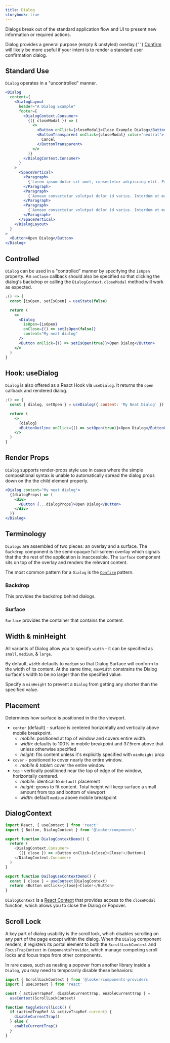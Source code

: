 ```yaml
---
title: Dialog
storybook: true
---
```



Dialogs break out of the standard application flow and UI to present new information or required actions.

<MessageBar noActions intent="warn">
  Dialog provides a general purpose (empty & unstyled) overlay.{' '}
  <a href="./confirm">Confirm</a> will likely be more useful if your intent is
  to render a standard user confirmation dialog.
</MessageBar>

## Standard Use

`Dialog` operates in a "uncontrolled" manner.

```jsx
<Dialog
  content={
    <DialogLayout
      header="A Dialog Example"
      footer={
        <DialogContext.Consumer>
          {({ closeModal }) => (
            <>
              <Button onClick={closeModal}>Close Example Dialog</Button>
              <ButtonTransparent onClick={closeModal} color="neutral">
                Cancel
              </ButtonTransparent>
            </>
          )}
        </DialogContext.Consumer>
      }
    >
      <SpaceVertical>
        <Paragraph>
          {`Lorem ipsum dolor sit amet, consectetur adipiscing elit. Proin pellentesque dui sodales efficitur vehicula. Praesent at aliquet nisi. Fusce risus quam, scelerisque non lacus mollis, feugiat molestie sem. Praesent augue erat, molestie id sem quis, fermentum venenatis lacus. Morbi vehicula lacus id fringilla scelerisque. Nulla dignissim nisi nisl, ac porttitor orci accumsan nec. Vestibulum pulvinar risus felis, vel bibendum odio luctus a. Morbi pharetra, ipsum sit amet vehicula malesuada, lacus quam viverra sapien, eget malesuada sem risus quis ligula. Vestibulum non laoreet est. Nullam blandit sollicitudin cursus. Nam cursus nisl id ipsum ullamcorper consequat.`}
        </Paragraph>
        <Paragraph>
          {`Aenean consectetur volutpat dolor id varius. Interdum et malesuada fames ac ante ipsum primis in faucibus. Nam mollis, sapien sit amet suscipit consectetur, odio metus malesuada arcu, et eleifend nisi lorem eu diam. Praesent malesuada finibus finibus. Suspendisse eu lobortis ante, sed gravida odio. Nam auctor eros nulla. Praesent maximus ligula quam, et pretium lacus vulputate non. Donec condimentum turpis vitae mi volutpat malesuada. Nam sagittis non metus in efficitur. Vestibulum commodo nibh velit, sed luctus felis condimentum non.`}
        </Paragraph>
        <Paragraph>
          {`Aenean consectetur volutpat dolor id varius. Interdum et malesuada fames ac ante ipsum primis in faucibus. Nam mollis, sapien sit amet suscipit consectetur, odio metus malesuada arcu, et eleifend nisi lorem eu diam. Praesent malesuada finibus finibus. Suspendisse eu lobortis ante, sed gravida odio. Nam auctor eros nulla. Praesent maximus ligula quam, et pretium lacus vulputate non. Donec condimentum turpis vitae mi volutpat malesuada. Nam sagittis non metus in efficitur. Vestibulum commodo nibh velit, sed luctus felis condimentum non.`}
        </Paragraph>
      </SpaceVertical>
    </DialogLayout>
  }
>
  <Button>Open Dialog</Button>
</Dialog>
```

## Controlled

`Dialog` can be used in a "controlled" manner by specifying the `isOpen` property. An `onClose` callback should also be specified so that clicking the dialog's backdrop or calling the `DialogContext.closeModal` method will work as expected.

```jsx
;() => {
  const [isOpen, setIsOpen] = useState(false)

  return (
    <>
      <Dialog
        isOpen={isOpen}
        onClose={() => setIsOpen(false)}
        content="My neat dialog"
      />
      <Button onClick={() => setIsOpen(true)}>Open Dialog</Button>
    </>
  )
}
```

## Hook: useDialog

`Dialog` is also offered as a React Hook via `useDialog`. It returns the `open` callback and rendered dialog.

```jsx
;() => {
  const { dialog, setOpen } = useDialog({ content: 'My Neat Dialog' })

  return (
    <>
      {dialog}
      <ButtonOutline onClick={() => setOpen(true)}>Open Dialog</ButtonOutline>
    </>
  )
}
```

## Render Props

`Dialog` supports render-props style use in cases where the simple compositional syntax is unable to automatically spread the dialog props down on the the child element properly.

```jsx
<Dialog content="My neat dialog">
  {(dialogProps) => (
    <div>
      <Button {...dialogProps}>Open Dialog</Button>
    </div>
  )}
</Dialog>
```

## Terminology

`Dialogs` are assembled of two pieces: an overlay and a surface. The `Backdrop` component is the semi-opaque full-screen overlay which signals that the the rest of the application is inaccessible. The `Surface` component sits on top of the overlay and renders the relevant content.

The most common pattern for a `Dialog` is the [`Confirm`](/components/dialogs/confirm) pattern.

### Backdrop

This provides the backdrop behind dialogs.

### Surface

`Surface` provides the container that contains the content.

## Width & minHeight

All variants of Dialog allow you to specify `width` - it can be specified as `small`, `medium`, & `large`.

By default, `width` defaults to `medium` so that Dialog Surface will conform to the width of its content. At the same time, `maxWidth` constrains the Dialog surface's width to be no larger than the specified value.

Specify a `minHeight` to prevent a `Dialog` from getting any shorter than the specified value.

## Placement

Determines how surface is positioned in the the viewport.

- `center` (default) - surface is centered horizontally and vertically above mobile breakpoint.
  - _mobile_: positioned at top of window and covers entire width.
  - _width_: defaults to 100% in mobile breakpoint and 37.5rem above that unless otherwise specified
  - _height_: fits content unless it's explicitly specified with `minHeight` prop
- `cover` - positioned to cover nearly the entire window.
  - _mobile & tablet_: cover the entire window.
- `top` - vertically positioned near the top of edge of the window, horizontally centered.
  - _mobile_: identical to `default` placement
  - _height_: grows to fit content. Total height will keep surface a small amount from top and bottom of viewport
  - _width_: default `medium` above mobile breakpoint

## DialogContext

```js static
import React, { useContext } from 'react'
import { Button, DialogContext } from '@looker/components'

export function DialogContextDemo() {
  return (
    <DialogContext.Consumer>
      {({ close }) => <Button onClick={close}>Close!</Button>}
    </DialogContext.Consumer>
  )
}

export function DailogUseContextDemo() {
  const { close } = useContext(DialogContext)
  return <Button onClick={close}>Close!</Button>
}
```

`DialogContext` is a [React Context](https://reactjs.org/docs/context.html) that provides
access to the `closeModal` function, which allows you to close the Dialog or Popover.

## Scroll Lock

A key part of dialog usability is the scroll lock, which disables scrolling on any part of the page except within the dialog.
When the `Dialog` component renders, it registers its portal element to both the `ScrollLockContext` and `FocusTrapContext`
in `ComponentsProvider`, which manage competing scroll locks and focus traps from other components.

In rare cases, such as nesting a popover from another library inside a `Dialog`, you may need to temporarily disable these behaviors:

```js static
import { ScrollLockContext } from '@looker/components-providers'
import { useContext } from 'react'

const { activeTrapRef, disableCurrentTrap, enableCurrentTrap } =
  useContext(ScrollLockContext)

function toggleScrollLock() {
  if (activeTrapRef && activeTrapRef.current) {
    disableCurrentTrap()
  } else {
    enableCurrentTrap()
  }
}
```
